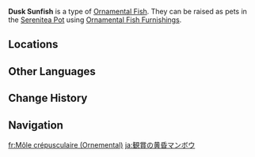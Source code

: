 {{About|the [[furnishing]]|the fish|Dusk Sunfish}}
{{Furnishing Infobox
|title          = Dusk Sunfish
|id             = 379043
|image          = Item Ornamental Dusk Sunfish.png
|category       = Ornamental Fish
|quality        = 4
|adeptal_energy = 
|load           = 
|description    = A valuable Ornamental Fish that may be kept as a pet in the [[Pool of Sapphire Grace]] and [[Shaded Clarity]].<br>{{Item Description|Dusk Sunfish}}
}}
'''Dusk Sunfish''' is a type of [[Ornamental Fish]]. They can be raised as pets in the [[Serenitea Pot]] using [[Ornamental Fish Furnishings]].

==Locations==
{{Transclude|Dusk Sunfish|Locations}}

==Other Languages==
{{Other Languages|Transclude=Dusk Sunfish}}

==Change History==
{{Change History|5.2}}

==Navigation==
{{Furnishing Navbox/Subsystems|fish pond}}

[[fr:Môle crépusculaire (Ornemental)]]
[[ja:観賞の黄昏マンボウ]]